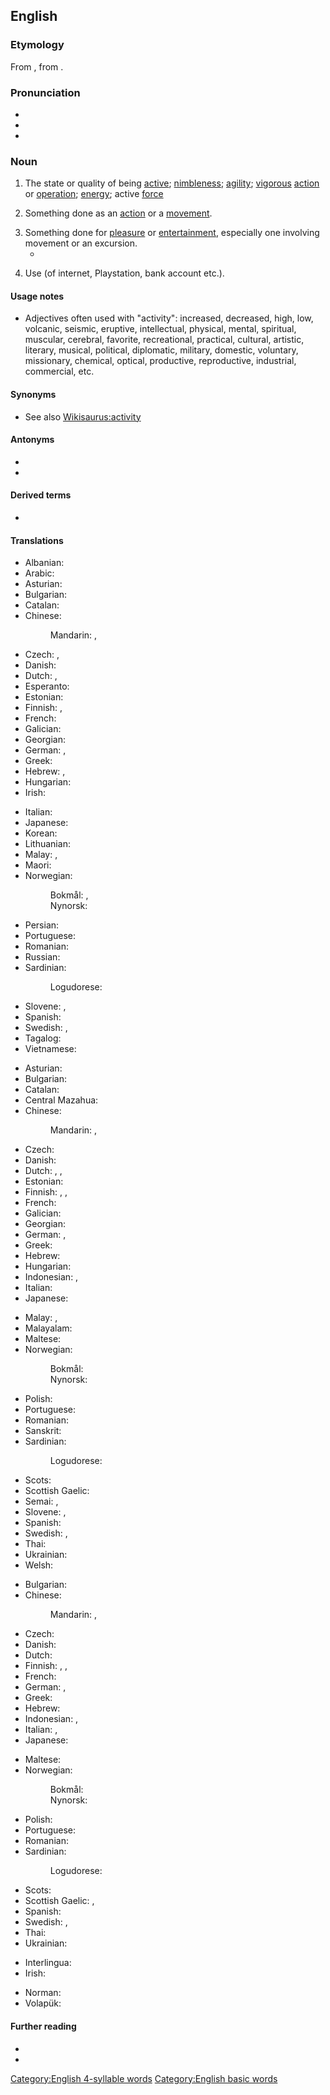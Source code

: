 ==English==
{{wikipedia}}

===Etymology===
From {{etyl|frm|en}} {{m|frm|activité}}, from {{etyl|la|en}} {{m|la|activitas}}.

===Pronunciation===
* {{IPA|/ækˈtɪ.vɪ.ti, -tiː, -və.ti/|lang=en}}
* {{audio|en-us-activity.ogg|Audio (US)|lang=en}}
* {{rhymes|ɪvɪti|lang=en}}
<!-- 4 syllable words !-->

===Noun===
{{en-noun|activities}}

# The state or quality of being [[active]]; [[nimbleness]]; [[agility]]; [[vigorous]] [[action]] or [[operation]]; [[energy]]; active [[force]]
#: {{ux|en|Pit row was abuzz with '''activity'''.}}
# Something done as an [[action]] or a [[movement]].
#: {{ux|en|The '''activity''' for the morning was a walk to the store.}}
# Something done for [[pleasure]] or [[entertainment]], especially one involving movement or an excursion.
#* {{quote-magazine|date=2013-06-07|author=David Simpson
|volume=188|issue=26|page=36|magazine={{w|The Guardian Weekly}}
|title=[http://www.guardian.co.uk/books/2013/may/18/falling-upwards-richard-holmes-review Fantasy of navigation]
|passage=Like most human '''activities''', ballooning has sponsored heroes and hucksters and a good deal in between. For every dedicated scientist patiently recording atmospheric pressure and wind speed while shivering at high altitudes, there is a carnival barker with a bevy of pretty girls willing to dangle from a basket or parachute down to earth.}}
#: {{ux|en|An increasing number of sports '''activities''' are on offer at the university.}}
#: {{ux|en|Quilting can be an enjoyable '''activity'''.}}
# Use (of internet, Playstation, bank account etc.).

====Usage notes====
* Adjectives often used with "activity": increased, decreased, high, low, volcanic, seismic, eruptive, intellectual, physical, mental, spiritual, muscular, cerebral, favorite, recreational, practical, cultural, artistic, literary, musical, political, diplomatic, military, domestic, voluntary, missionary, chemical, optical, productive, reproductive, industrial, commercial, etc.

====Synonyms====
* See also [[Wikisaurus:activity]]

====Antonyms====
* {{l|en|rest}}
* {{l|en|passivity}}

====Derived terms====
* {{l|en|radioactivity}}

====Translations====
{{trans-top|state or quality of being active}}
* Albanian: {{t+|sq|aktivitet|f}}
* Arabic: {{t+|ar|نَشَاط|m}}
* Asturian: {{t|ast|actividá|f}}
* Bulgarian: {{t+|bg|акти́вност|f}}
* Catalan: {{t+|ca|activitat|f}}
* Chinese:
*: Mandarin: {{t+check|cmn|活動|sc=Hani}}, {{t+check|cmn|活动|tr=huódòng|sc=Hani}}
* Czech: {{t+|cs|aktivita|f}}, {{t|cs|čilost|f}}
* Danish: {{t|da|aktivitet|c}}
* Dutch: {{t+|nl|activiteit|f}}, {{t+|nl|actief|f}}
* Esperanto: {{t|eo|aktiveco}}
* Estonian: {{t|et|aktiivsus}}
* Finnish: {{t+|fi|aktiivisuus}}, {{t+|fi|toiminta}}
* French: {{t+|fr|activité|f}}
* Galician: {{t+|gl|actividade|f}}
* Georgian: {{t-needed|ka}}
* German: {{t+|de|Aktivität|f}}, {{t+|de|Tätigkeit|f}}
* Greek: {{t+|el|δραστηριότητα|f}}
* Hebrew: {{t+|he|פעילות|f|tr=pe‘ilút}}, {{t|he|מעש|m|tr=má`as}} {{qualifier|rare}}
* Hungarian: {{t+|hu|elfoglaltság}}
* Irish: {{t|ga|fuadar|m}}
{{trans-mid}}
* Italian: {{t+|it|attività|f}}
* Japanese: {{t+|ja|活動|tr=かつどう, katsudō}}
* Korean: {{t+|ko|활동}}
* Lithuanian: {{t|lt|aktyvùmas|m}}
* Malay: {{t|ms|kegiatan}}, {{t|ms|aktiviti}}
* Maori: {{t|mi|ngohe}}
* Norwegian:
*: Bokmål: {{t+|nb|aktivitet|m}}, {{t+|nb|virksomhet|m|f}}
*: Nynorsk: {{t|nn|aktivitet|m}}
* Persian: {{t+|fa|فعالیت|tr=fa'âliyat|sc=fa-Arab}}
* Portuguese: {{t+|pt|atividade|f}}
* Romanian: {{t+|ro|activitate|f}}
* Russian: {{t+|ru|де́ятельность|f}}
* Sardinian:
*: Logudorese: {{t|sc|faìna}}
* Slovene: {{t|sl|aktívnost|f}}, {{t+|sl|dejávnost|f}}
* Spanish: {{t+|es|actividad|f}}
* Swedish: {{t+|sv|aktivitet|c}}, {{t+|sv|verksamhet|c}}
* Tagalog: {{t|tl|kabilusan}}
* Vietnamese: {{t+|vi|hoạt động}}
{{trans-bottom}}

{{trans-top|something done as an action or a movement}}
* Asturian: {{t|ast|actividá|f}}
* Bulgarian: {{t+|bg|дейност}}
* Catalan: {{t+|ca|activitat|f}}
* Central Mazahua: {{t|maz|b'ɇpji}}
* Chinese:
*: Mandarin: {{t+check|cmn|動作|sc=Hani}}, {{t+check|cmn|动作|tr=dòngzuò|sc=Hani}}
* Czech: {{t+|cs|činnost|f}}
* Danish: {{t|da|aktivitet|c}}
* Dutch: {{t+|nl|activiteit|f}}, {{t+|nl|beweging|f}}, {{t+|nl|werkzaamheid|f}}
* Estonian: {{t|et|tegevus}}
* Finnish: {{t|fi|aktiviteetti}}, {{t+|fi|tekeminen}}, {{t+|fi|toiminta}}
* French: {{t+|fr|activité|f}}
* Galician: {{t+|gl|actividade|f}}
* Georgian: {{t-needed|ka}}
* German: {{t+|de|Aktivität|f}}, {{t+|de|Handlung|f}}
* Greek: {{t+|el|δράση|f}}
* Hebrew: {{t+|he|פעילות|f|tr=pe‘ilút}}
* Hungarian: {{t+|hu|tevékenység}}
* Indonesian: {{t+|id|kegiatan}}, {{t+|id|aktivitas}}
* Italian: {{t+|it|attività|f}}
* Japanese: {{t+|ja|活動|tr=かつどう, katsudō}}
{{trans-mid}}
* Malay: {{t|ms|kegiatan}}, {{t|ms|aktiviti}}
* Malayalam: {{t+|ml|പ്രയോഗം|sc=Mlym}}
* Maltese: {{t|mt|attività|f}}
* Norwegian:
*: Bokmål: {{t+|nb|aktivitet|m}}
*: Nynorsk: {{t|nn|aktivitet|m}}
* Polish: {{t+|pl|aktywność|f}}
* Portuguese: {{t+|pt|atividade|f}}
* Romanian: {{t+|ro|activitate|f}}
* Sanskrit: {{t+|sa|प्रयोगः|m|tr=prayōgaḥ|sc=Deva}}
* Sardinian:
*: Logudorese: {{t|sc|faìna}}
* Scots: {{t|sco|acteevity}}
* Scottish Gaelic: {{t|gd|gnìomhachd|f}}
* Semai: {{t|sea|ektiviti}}, {{t|sea|ektiviti}}
* Slovene: {{t|sl|aktívnost|f}}, {{t+|sl|dejávnost|f}}
* Spanish: {{t+|es|actividad|f}}
* Swedish: {{t+|sv|aktivitet|c}}, {{t+|sv|sysselsättning}}
* Thai: {{t+|th|การเคลื่อนไหว|sc=Thai|tr=gaan klêuan wăi}}
* Ukrainian: {{t+|uk|активність}}
* Welsh: {{t+|cy|gweithgaredd|m}}
{{trans-bottom}}

{{trans-top|something done for pleasure or entertainment}}
* Bulgarian: {{t+|bg|активност|f}}
* Chinese:
*: Mandarin: {{t+check|cmn|活動|sc=Hani}}, {{t+check|cmn|活动|tr=huódòng|sc=Hani}}
* Czech: {{t+|cs|aktivita|f}}
* Danish: {{t|da|aktivitet|c}}
* Dutch: {{t+|nl|activiteit|f}}
* Finnish: {{t|fi|aktiviteetti}}, {{t+|fi|toiminta}}, {{t+|fi|tekeminen}}
* French: {{t+|fr|activité|f}}
* German: {{t+|de|Aktivität|f}}, {{t+|de|Unternehmung|f}}
* Greek: {{t+|el|δραστηριότητα|f}}
* Hebrew: {{t+|he|פעילות|f|tr=pe‘ilút}}
* Indonesian: {{t+|id|kegiatan}}, {{t+|id|aktivitas}}
* Italian: {{t+|it|attività|f}}, {{t+|it|svago|m}}
* Japanese: {{t+|ja|活動|tr=かつどう, katsudō}}
{{trans-mid}}
* Maltese: {{t|mt|attività|f}}
* Norwegian:
*: Bokmål: {{t+|nb|aktivitet|m}}
*: Nynorsk: {{t|nn|aktivitet|m}}
* Polish: {{t+|pl|działalność|f}}
* Portuguese: {{t+|pt|atividade|f}}
* Romanian: {{t+|ro|activitate|f}}
* Sardinian:
*: Logudorese: {{t|sc|faìna}}
* Scots: {{t|sco|acteevity}}
* Scottish Gaelic: {{t|gd|spòrs|f}}, {{t|gd|gnìomhachd|f}}
* Spanish: {{t+|es|actividad|f}}
* Swedish: {{t+|sv|aktivitet|c}}, {{t+|sv|sysselsättning|c}}
* Thai: {{t+|th|กิจกรรม|tr=gìtjàgam}}
* Ukrainian: {{t+|uk|діяльність}}
{{trans-bottom}}

{{checktrans-top}}
* Interlingua: {{t-check|ia|activitate}}
* Irish: {{t-check|ga|gníomhaíocht|f}}
{{trans-mid}}
* Norman: {{t-check|nrf|tinné|m}} {{qualifier|Jersey}}
* Volapük: {{t-check|vo|dunöf}}
{{trans-bottom}}

====Further reading====
* {{R:Webster 1913}}
* {{R:Century 1911}}

[[Category:English 4-syllable words]]
[[Category:English basic words]]